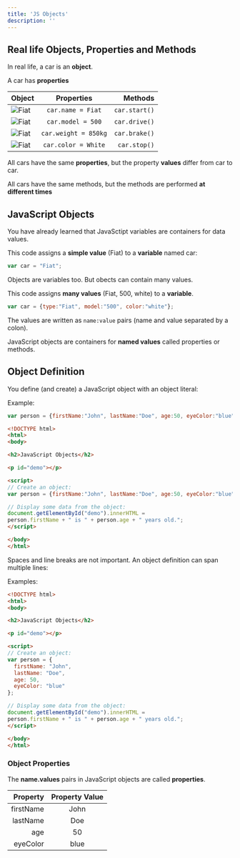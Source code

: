 ```yaml
---
title: 'JS Objects'
description: ''
---
```


## Real life Objects, Properties and Methods

In real life, a car is an **object**.

A car has **properties**

| Object             |  Properties              |  Methods        |
|:-------------------|:------------------------:|----------------:|
| ![Fiat](./car.png) |   `car.name = Fiat`      | `car.start()`   |
| ![Fiat](./car.png) |   `car.model = 500`      | `car.drive()`   |
| ![Fiat](./car.png) |   `car.weight = 850kg`   | `car.brake()`   |
| ![Fiat](./car.png) |   `car.color = White`    | `car.stop()`    |

All cars have the same **properties**, but the property **values** differ from car to car.

All cars have the same methods, but the methods are performed **at different times**

## JavaScript Objects

You have already learned that JavaSctipt variables are containers for data values.

This code assigns a **simple value** (Fiat) to a **variable** named car:

```js
var car = "Fiat";
```

Objects are variables too. But obects can contain many values.

This code assigns **many values** (Fiat, 500, white) to a **variable**.

```js
var car = {type:"Fiat", model:"500", color:"white"};
```

The values are written as `name:value` pairs (name and value separated by a colon).

JavaScript objects are containers for **named values** called properties or methods.

## Object Definition

You define (and create) a JavaScript object with an object literal:

Example:

```js
var person = {firstName:"John", lastName:"Doe", age:50, eyeColor:"blue"};
```

```html
<!DOCTYPE html>
<html>
<body>

<h2>JavaScript Objects</h2>

<p id="demo"></p>

<script>
// Create an object:
var person = {firstName:"John", lastName:"Doe", age:50, eyeColor:"blue"};

// Display some data from the object:
document.getElementById("demo").innerHTML =
person.firstName + " is " + person.age + " years old.";
</script>

</body>
</html>
```

Spaces and line breaks are not important. An object definition can span multiple lines:

Examples:

```html
<!DOCTYPE html>
<html>
<body>

<h2>JavaScript Objects</h2>

<p id="demo"></p>

<script>
// Create an object:
var person = {
  firstName: "John",
  lastName: "Doe",
  age: 50,
  eyeColor: "blue"
};

// Display some data from the object:
document.getElementById("demo").innerHTML =
person.firstName + " is " + person.age + " years old.";
</script>

</body>
</html>
```

### Object Properties

The **name.values** pairs in JavaScript objects are called **properties**.

| Property      |  Property Value   |
|--------------:|:-----------------:|
|   firstName   |   John            |
|   lastName    |   Doe             |
|   age         |   50              |
|   eyeColor    |   blue            |